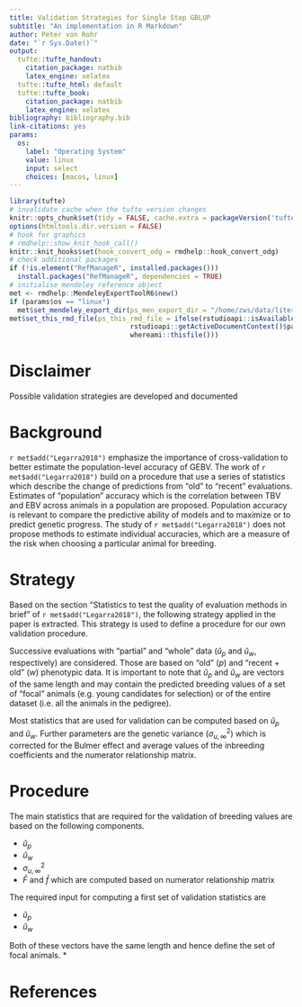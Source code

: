 ```yaml
---
title: Validation Strategies for Single Step GBLUP
subtitle: "An implementation in R Markdown"
author: Peter von Rohr
date: "`r Sys.Date()`"
output:
  tufte::tufte_handout:
    citation_package: natbib
    latex_engine: xelatex
  tufte::tufte_html: default
  tufte::tufte_book:
    citation_package: natbib
    latex_engine: xelatex
bibliography: bibliography.bib
link-citations: yes
params:
  os:
    label: "Operating System"
    value: linux
    input: select
    choices: [macos, linux]
---
```


```r
library(tufte)
# invalidate cache when the tufte version changes
knitr::opts_chunk$set(tidy = FALSE, cache.extra = packageVersion('tufte'))
options(htmltools.dir.version = FALSE)
# hook for graphics
# rmdhelp::show_knit_hook_call()
knitr::knit_hooks$set(hook_convert_odg = rmdhelp::hook_convert_odg)
# check additional packages
if (!is.element("RefManageR", installed.packages()))
  install.packages("RefManageR", dependencies = TRUE)
# initialise mendeley reference object
met <- rmdhelp::MendeleyExportToolR6$new()
if (params$os == "linux")
  met$set_mendeley_export_dir(ps_men_export_dir = "/home/zws/data/literature/mendeley/bibtex")
met$set_this_rmd_file(ps_this_rmd_file = ifelse(rstudioapi::isAvailable(),
                              rstudioapi::getActiveDocumentContext()$path,
                              whereami::thisfile()))
```

# Disclaimer
Possible validation strategies are developed and documented


# Background
`r met$add("Legarra2018")` emphasize the importance of cross-validation to better estimate the population-level accuracy of GEBV. The work of `r met$add("Legarra2018")` build on a procedure that use a series of statistics which describe the change of predictions from "old" to "recent" evaluations. Estimates of "population" accuracy which is the correlation between TBV and EBV across animals in a population are proposed. Population accuracy is relevant to compare the predictive ability of models and to maximize or to predict genetic progress. The study of `r met$add("Legarra2018")` does not propose methods to estimate individual accuracies, which are a measure of the risk when choosing a particular animal for breeding.


# Strategy
Based on the section "Statistics to test the quality of evaluation methods in brief" of `r met$add("Legarra2018")`, the following strategy applied in the paper is extracted. This strategy is used to define a procedure for our own validation procedure.

Successive evaluations with "partial" and "whole" data ($\hat{u}_p$ and $\hat{u}_w$, respectively) are considered. Those are based on "old" ($p$) and "recent $+$ old" ($w$) phenotypic data. It is important to note that $\hat{u}_p$ and $\hat{u}_w$ are vectors of the same length and may contain the predicted breeding values of a set of "focal" animals (e.g. young candidates for selection) or of the entire dataset (i.e. all the animals in the pedigree).

Most statistics that are used for validation can be computed based on $\hat{u}_p$ and $\hat{u}_w$. Further parameters are the genetic variance ($\sigma_{u,\infty}^2$) which is corrected for the Bulmer effect and average values of the inbreeding coefficients and the numerator relationship matrix. 


# Procedure
The main statistics that are required for the validation of breeding values are based on the following components.

* $\hat{u}_p$
* $\hat{u}_w$
* $\sigma_{u,\infty}^2$
* $\bar{F}$ and $\bar{f}$ which are computed based on numerator relationship matrix

The required input for computing a first set of validation statistics are 

* $\hat{u}_p$ 
* $\hat{u}_w$

Both of these vectors have the same length and hence define the set of focal animals. 
* 



# References